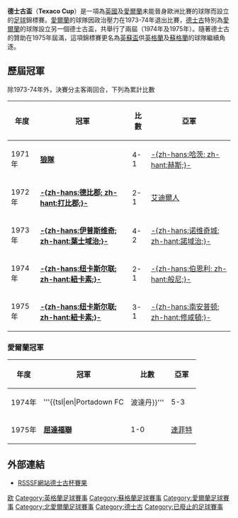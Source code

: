 '''德士古盃'''（'''Texaco Cup'''）是一項為[[英國|英國]]及[[愛爾蘭|愛爾蘭]]未能晉身歐洲比賽的球隊而設立的[[足球|足球]]錦標賽。[[愛爾蘭|愛爾蘭]]的球隊因政治壓力在1973-74年退出比賽，[[加德士|德士古]]特別為[[愛爾蘭|愛爾蘭]]的球隊設立另一個德士古盃，共舉行了兩屆（1974年及1975年）。隨著德士古的贊助在1975年屆滿，這項錦標賽更名為[[英格蘭-蘇格蘭杯|英蘇盃]]供[[英格蘭|英格蘭]]及[[蘇格蘭|蘇格蘭]]的球隊繼續角逐。

== 歷屆冠軍 ==
除1973-74年外，決賽分主客兩回合，下列為累計比數


{| class="wikitable"
! 年度 !! 冠軍 !! 比數 !! 亞軍
|-----
| 1971年 
| {{flagicon|ENG}} '''[[伍尔弗汉普顿流浪足球俱乐部|狼隊]]'''
| 4-1
| {{flagicon|SCO}} [[哈茨足球俱乐部|-{zh-hans:哈茨; zh-hant:赫斯;}-]]
|-----
| 1972年
| {{flagicon|ENG}} '''[[德比郡足球俱乐部|-{zh-hans:德比郡; zh-hant:打比郡;}-]]'''
| 2-1
| {{flagicon|SCO}} [[艾迪爾人足球會|艾迪爾人]]
|-----
| 1973年
| {{flagicon|ENG}} '''[[伊普斯维奇城足球俱乐部|-{zh-hans:伊普斯维奇; zh-hant:葉士域治;}-]]'''
| 4-2
| {{flagicon|ENG}} [[诺维奇城足球俱乐部|-{zh-hans:诺维奇城; zh-hant:諾域治;}-]]
|-----
| 1974年
| {{flagicon|ENG}} '''[[纽卡斯尔联足球俱乐部|-{zh-hans:纽卡斯尔联; zh-hant:紐卡素;}-]]'''
| 2-1
| {{flagicon|ENG}} [[伯恩利足球俱乐部|-{zh-hans:伯恩利; zh-hant:般尼;}-]]
|-----
| 1975年
| {{flagicon|ENG}} '''[[纽卡斯尔联足球俱乐部|-{zh-hans:纽卡斯尔联; zh-hant:紐卡素;}-]]'''
| 3-1
| {{flagicon|ENG}} [[南安普顿足球俱乐部|-{zh-hans:南安普顿; zh-hant:修咸頓;}-]]
|}

=== 愛爾蘭冠軍 ===

{| class="wikitable"
! 年度 !! 冠軍 !! 比數 !! 亞軍
|-----
| 1974年
| {{flagicon|NIR}} '''{{tsl|en|Portadown FC||波達丹}}'''
| 5-3
| {{flagicon|IRL}} [[波希米亚人足球俱乐部|-{zh-hans:波希米亞人; zh-hant:布咸美恩斯;}-]]
|-----
| 1975年
| {{flagicon|IRL}} '''[[禾達福特足球會|屈達福聯]]'''
| 1-0 
| {{flagicon|NIR}} [[连菲特足球俱乐部|連菲特]]
|}

== 外部連結 ==
*[http://www.rsssf.com/tablest/texaco.html#texfinals RSSSF網站德士古杯賽果] {{Wayback|url=http://www.rsssf.com/tablest/texaco.html#texfinals |date=20170921045939 }}

{{愛爾蘭足球}}
{{Football in the United Kingdom}}

[[Category:國際俱樂部足球賽事|欧]]
[[Category:英格蘭足球賽事|Category:英格蘭足球賽事]]
[[Category:蘇格蘭足球賽事|Category:蘇格蘭足球賽事]]
[[Category:愛爾蘭足球賽事|Category:愛爾蘭足球賽事]]
[[Category:北愛爾蘭足球賽事|Category:北愛爾蘭足球賽事]]
[[Category:德士古|Category:德士古]]
[[Category:已廢止的足球賽事|Category:已廢止的足球賽事]]